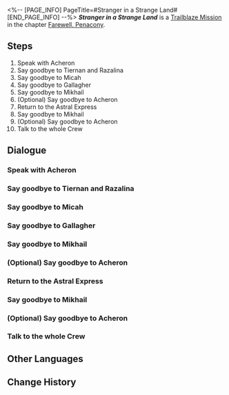 <%-- [PAGE_INFO]
PageTitle=#Stranger in a Strange Land#
[END_PAGE_INFO] --%>
{{Stub|Dialogue.}}
{{Mission Infobox
|id            = 1034109
|title         = 
|image         = {{subst:void|<!--$UPLOAD:<<SpriteOutput/Chronicle/1034109_f.png>-<Mission Stranger in a Strange Land Stelle.png>-<Fate's Atlas Images>>-->}}{{subst:void|<!--$UPLOAD:<<SpriteOutput/Chronicle/1034109_m.png>-<Mission Stranger in a Strange Land Caelus.png>-<Fate's Atlas Images>>-->}}
<gallery>
Mission Stranger in a Strange Land Stelle.png|Stelle
Mission Stranger in a Strange Land Caelus.png|Caelus
</gallery>
|type          = Trailblaze
|event_name    = 
|chapter       = Farewell, Penacony
|requirements  = [[Trailblaze Mission]] ''[[A Thousand Bells at Dawn]]'' completed
|summary       = At Dreamflux Reef, you bid farewell to the departed, the guardians, and those you are fated to meet once more.<br />This trailblazing expedition has come to a satisfying conclusion at long last... but just as the Express is about to head to its next destination, an unsought guest arrives in the form of Black Swan. She offers her suggestion, hoping the Express' next stop would be Amphoreus, The Eternal Land... A world that even the Aeon of Trailblaze THEMSELF never reached.
|characters    = Trailblazer
|startLocation = [[Penacony]] - [[Dreamflux Reef]]
|world         = Penacony
|area          = Dreamflux Reef
|prev          = A Thousand Bells at Dawn
|next          = 
|rewards       = Trailblaze EXP*200; Stellar Jade*30; Lost Crystal*3; Clock Credits*100; "Now, Voyager"*1 { text = "Now, Voyager" }; "Had I Not Seen the Sun"*1 { text = "Had I Not Seen the Sun" }; Credit*40,000
}}
'''''Stranger in a Strange Land''''' is a [[Trailblaze Mission]] in the chapter [[Farewell, Penacony]].

==Steps==
# Speak with Acheron
# Say goodbye to Tiernan and Razalina
# Say goodbye to Micah
# Say goodbye to Gallagher
# Say goodbye to Mikhail
# (Optional) Say goodbye to Acheron
# Return to the Astral Express
# Say goodbye to Mikhail
# (Optional) Say goodbye to Acheron
# Talk to the whole Crew

<!--
==Gameplay Notes==

--><!--
==Trial Character==

-->
==Dialogue==
{{Stub Dialogue}}

===Speak with Acheron===
{{Mission Description|type=trailblaze|location=Dreamflux Reef|Finally, the trailblazing expedition on Penacony has come to a preferable conclusion. It's time for a new adventure &mdash; but before that, the Crew would like to wish say a formal farewell to certain people.<br />Drawing a firm line under the stories of those who passed is the best form of comfort. Go on, then &mdash; they're all at the Dreamflux Reef... right here.}}
{{Dialogue Start}}
:{{tx}}
{{Dialogue End}}

===Say goodbye to Tiernan and Razalina===
{{Dialogue Start}}
:{{tx}}
{{Dialogue End}}

===Say goodbye to Micah===
{{Dialogue Start}}
:{{tx}}
{{Dialogue End}}

===Say goodbye to Gallagher===
{{Dialogue Start}}
:{{tx}}
{{Dialogue End}}

===Say goodbye to Mikhail===
{{Dialogue Start}}
:{{tx}}
{{Dialogue End}}

===(Optional) Say goodbye to Acheron===
{{Dialogue Start}}
:{{tx}}
{{Dialogue End}}

===Return to the Astral Express===
{{Mission Description|type=trailblaze|location=Parlor Car|update|Now that the dust has finally settled, a new trailblazing expedition is about to begin.<br />Go back to the Astral Express, collect your thoughts, and prepare yourself &mdash; for a new adventure.}}
{{Dialogue Start}}
:{{tx}}
{{Dialogue End}}

===Say goodbye to Mikhail===
{{Mission Description|type=trailblaze|location=Dreamflux Reef|update|Finally, the trailblazing expedition on Penacony has come to a preferable conclusion. It's time for a new adventure &mdash; but before that, the Crew would like to wish say a formal farewell to certain people.<br />Drawing a firm line under the stories of those who passed is the best form of comfort. Go on, then &mdash; they're all at the Dreamflux Reef... right here.}}
{{Dialogue Start}}
:{{tx}}
{{Dialogue End}}

===(Optional) Say goodbye to Acheron===
{{Dialogue Start}}
:{{tx}}
{{Dialogue End}}

===Talk to the whole Crew===
{{Mission Description|type=trailblaze|location=Passenger Cabin|update|Now that the dust has finally settled, a new trailblazing expedition is about to begin.<br />Go back to the Astral Express, collect your thoughts, and prepare yourself &mdash; for a new adventure.}}
{{Dialogue Start}}
:{{tx}}
{{Dialogue End}}

==Other Languages==
{{Other Languages
|en   = Stranger in a Strange Land
|zhs  = 异乡异客
|zht  = 異鄉異客
|ja   = 異星の客
|ko   = 낯선 땅의 이방인
|es   = Foraster{{MC|f=a|m=o}} en tierra extraña
|fr   = En terre étrangère
|ru   = Чужак в чужой стране
|th   = คนแปลกในเมืองประหลาด
|vi   = Vị Khách Phương Xa
|de   = Fremder in einer fremden Welt
|id   = Asing di Daratan Asing
|pt   = Estranh{{MC|f=a|m=o}} em uma Terra Estranha
}}

==Change History==
{{Change History|2.3}}
